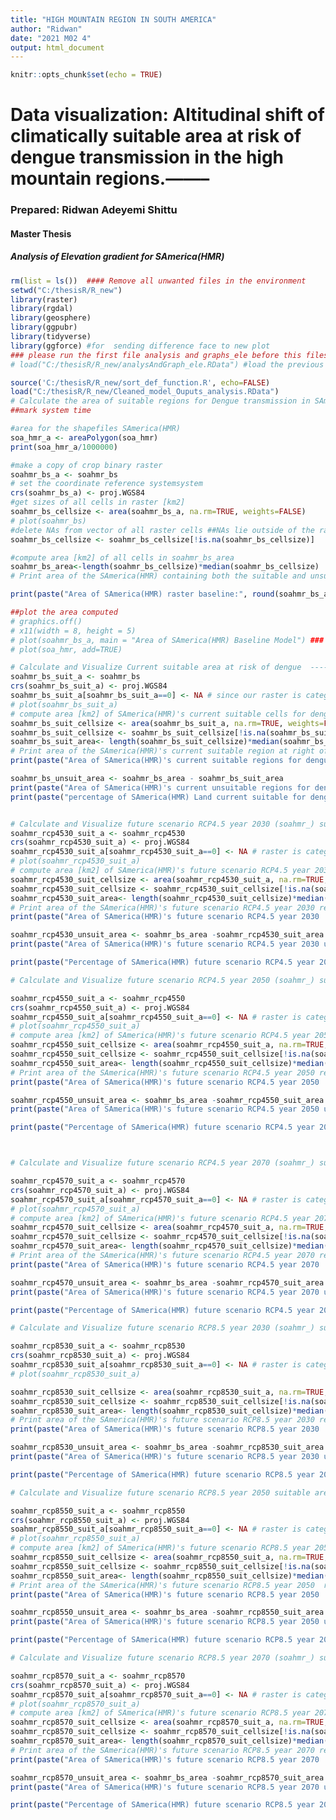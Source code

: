 ```yaml
---
title: "HIGH MOUNTAIN REGION IN SOUTH AMERICA"
author: "Ridwan"
date: "2021 M02 4"
output: html_document
---
```


```r
knitr::opts_chunk$set(echo = TRUE)
```
# Data visualization: Altitudinal shift of climatically suitable area at risk of dengue transmission in the high mountain regions.--------
### Prepared: Ridwan Adeyemi Shittu
#### Master Thesis

##### Analysis of Elevation gradient for SAmerica(HMR) #########################



```r
rm(list = ls())  #### Remove all unwanted files in the environment
setwd("C:/thesisR/R_new")
library(raster)
library(rgdal)
library(geosphere)
library(ggpubr)
library(tidyverse)
library(ggforce) #for  sending difference face to new plot
### please run the first file analysis and graphs_ele before this files#########
# load("C:/thesisR/R_new/analysAndGraph_ele.RData") #load the previous file Analysis and graph ele

source('C:/thesisR/R_new/sort_def_function.R', echo=FALSE)
load("C:/thesisR/R_new/Cleaned_model_Ouputs_analysis.RData")
# Calculate the area of suitable regions for Dengue transmission in SAmerica HMR for current and future scenarios --------
##mark system time

```


```r
#area for the shapefiles SAmerica(HMR)
soa_hmr_a <- areaPolygon(soa_hmr)
print(soa_hmr_a/1000000)

#make a copy of crop binary raster
soahmr_bs_a <- soahmr_bs
# set the coordinate reference systemsystem
crs(soahmr_bs_a) <- proj.WGS84
#get sizes of all cells in raster [km2]
soahmr_bs_cellsize <- area(soahmr_bs_a, na.rm=TRUE, weights=FALSE)
# plot(soahmr_bs)
#delete NAs from vector of all raster cells ##NAs lie outside of the rastered region, can thus be omitted
soahmr_bs_cellsize <- soahmr_bs_cellsize[!is.na(soahmr_bs_cellsize)]

#compute area [km2] of all cells in soahmr_bs_area
soahmr_bs_area<-length(soahmr_bs_cellsize)*median(soahmr_bs_cellsize)
# Print area of the SAmerica(HMR) containing both the suitable and unsuitable regions to confirm the area of SAmerica(HMR) is correct

print(paste("Area of SAmerica(HMR) raster baseline:", round(soahmr_bs_area, digits = 1), "Km2"))

##plot the area computed
# graphics.off()
# x11(width = 8, height = 5)
# plot(soahmr_bs_a, main = "Area of SAmerica(HMR) Baseline Model") ### get a levelplot function
# plot(soa_hmr, add=TRUE)


```

```r
# Calculate and Visualize Current suitable area at risk of dengue  --------
soahmr_bs_suit_a <- soahmr_bs
crs(soahmr_bs_suit_a) <- proj.WGS84
soahmr_bs_suit_a[soahmr_bs_suit_a==0] <- NA # since our raster is categorical i.e 0 for unsuitable and 1 for suitable. Set the value of unsuitable to zero to get only the suitable areas out
# plot(soahmr_bs_suit_a)
# compute area [km2] of SAmerica(HMR)'s current suitable cells for dengue transmission
soahmr_bs_suit_cellsize <- area(soahmr_bs_suit_a, na.rm=TRUE, weights=FALSE)
soahmr_bs_suit_cellsize <- soahmr_bs_suit_cellsize[!is.na(soahmr_bs_suit_cellsize)]
soahmr_bs_suit_area<- length(soahmr_bs_suit_cellsize)*median(soahmr_bs_suit_cellsize)
# Print area of the SAmerica(HMR)'s current suitable region at right of dengue
print(paste("Area of SAmerica(HMR)'s current suitable regions for dengue tranmission:", round(soahmr_bs_suit_area, digits = 1), "Km2"))

soahmr_bs_unsuit_area <- soahmr_bs_area - soahmr_bs_suit_area
print(paste("Area of SAmerica(HMR)'s current unsuitable regions for dengue tranmission:", round(soahmr_bs_unsuit_area, digits = 1), "Km2"))
print(paste("percentage of SAmerica(HMR) Land current suitable for dengue transmission:", round((soahmr_bs_suit_area/soahmr_bs_area)*100,digits = 1), "%" ))



```

```r
# Calculate and Visualize future scenario RCP4.5 year 2030 (soahmr_) suitable area at risk of dengue  --------
soahmr_rcp4530_suit_a <- soahmr_rcp4530
crs(soahmr_rcp4530_suit_a) <- proj.WGS84
soahmr_rcp4530_suit_a[soahmr_rcp4530_suit_a==0] <- NA # raster is categorical i.e 0 for unsuitable and 1 for suitable. Set the value of unsuitable to zero to get only the suitable areas out
# plot(soahmr_rcp4530_suit_a)
# compute area [km2] of SAmerica(HMR)'s future scenario RCP4.5 year 2030 cells for dengue transmission
soahmr_rcp4530_suit_cellsize <- area(soahmr_rcp4530_suit_a, na.rm=TRUE, weights=FALSE)
soahmr_rcp4530_suit_cellsize <- soahmr_rcp4530_suit_cellsize[!is.na(soahmr_rcp4530_suit_cellsize)]
soahmr_rcp4530_suit_area<- length(soahmr_rcp4530_suit_cellsize)*median(soahmr_rcp4530_suit_cellsize)
# Print area of the SAmerica(HMR)'s future scenario RCP4.5 year 2030 region at right of dengue
print(paste("Area of SAmerica(HMR)'s future scenario RCP4.5 year 2030  suitable  for dengue tranmission:", round(soahmr_rcp4530_suit_area, digits = 1), "Km2"))

soahmr_rcp4530_unsuit_area <- soahmr_bs_area -soahmr_rcp4530_suit_area
print(paste("Area of SAmerica(HMR)'s future scenario RCP4.5 year 2030 unsuitable  for dengue tranmission:", round(soahmr_rcp4530_unsuit_area, digits = 1), "Km2"))

print(paste("Percentage of SAmerica(HMR) future scenario RCP4.5 year 2030 suitable for dengue transmission:", round((soahmr_rcp4530_suit_area/soahmr_bs_area)*100,digits = 1), "%" ))

# Calculate and Visualize future scenario RCP4.5 year 2050 (soahmr_) suitable area at risk of dengue  --------

soahmr_rcp4550_suit_a <- soahmr_rcp4550
crs(soahmr_rcp4550_suit_a) <- proj.WGS84
soahmr_rcp4550_suit_a[soahmr_rcp4550_suit_a==0] <- NA # raster is categorical i.e 0 for unsuitable and 1 for suitable. Set the value of unsuitable to zero to get only the suitable areas out
# plot(soahmr_rcp4550_suit_a)
# compute area [km2] of SAmerica(HMR)'s future scenario RCP4.5 year 2050 cells for dengue transmission
soahmr_rcp4550_suit_cellsize <- area(soahmr_rcp4550_suit_a, na.rm=TRUE, weights=FALSE)
soahmr_rcp4550_suit_cellsize <- soahmr_rcp4550_suit_cellsize[!is.na(soahmr_rcp4550_suit_cellsize)]
soahmr_rcp4550_suit_area<- length(soahmr_rcp4550_suit_cellsize)*median(soahmr_rcp4550_suit_cellsize)
# Print area of the SAmerica(HMR)'s future scenario RCP4.5 year 2050 region at right of dengue
print(paste("Area of SAmerica(HMR)'s future scenario RCP4.5 year 2050  suitable  for dengue tranmission:", round(soahmr_rcp4550_suit_area, digits = 1), "Km2"))

soahmr_rcp4550_unsuit_area <- soahmr_bs_area -soahmr_rcp4550_suit_area
print(paste("Area of SAmerica(HMR)'s future scenario RCP4.5 year 2050 unsuitable  for dengue tranmission:", round(soahmr_rcp4550_unsuit_area, digits = 1), "Km2"))

print(paste("Percentage of SAmerica(HMR) future scenario RCP4.5 year 2050 suitable for dengue transmission:", round((soahmr_rcp4550_suit_area/soahmr_bs_area)*100,digits = 1), "%" ))



# Calculate and Visualize future scenario RCP4.5 year 2070 (soahmr_) suitable area at risk of dengue  --------

soahmr_rcp4570_suit_a <- soahmr_rcp4570
crs(soahmr_rcp4570_suit_a) <- proj.WGS84
soahmr_rcp4570_suit_a[soahmr_rcp4570_suit_a==0] <- NA # raster is categorical i.e 0 for unsuitable and 1 for suitable. Set the value of unsuitable to zero to get only the suitable areas out
# plot(soahmr_rcp4570_suit_a)
# compute area [km2] of SAmerica(HMR)'s future scenario RCP4.5 year 2070 cells for dengue transmission
soahmr_rcp4570_suit_cellsize <- area(soahmr_rcp4570_suit_a, na.rm=TRUE, weights=FALSE)
soahmr_rcp4570_suit_cellsize <- soahmr_rcp4570_suit_cellsize[!is.na(soahmr_rcp4570_suit_cellsize)]
soahmr_rcp4570_suit_area<- length(soahmr_rcp4570_suit_cellsize)*median(soahmr_rcp4570_suit_cellsize)
# Print area of the SAmerica(HMR)'s future scenario RCP4.5 year 2070 region at right of dengue
print(paste("Area of SAmerica(HMR)'s future scenario RCP4.5 year 2070  suitable  for dengue tranmission:", round(soahmr_rcp4570_suit_area, digits = 1), "Km2"))

soahmr_rcp4570_unsuit_area <- soahmr_bs_area -soahmr_rcp4570_suit_area
print(paste("Area of SAmerica(HMR)'s future scenario RCP4.5 year 2070 unsuitable  for dengue tranmission:", round(soahmr_rcp4570_unsuit_area, digits = 1), "Km2"))

print(paste("Percentage of SAmerica(HMR) future scenario RCP4.5 year 2070 suitable for dengue transmission:", round((soahmr_rcp4570_suit_area/soahmr_bs_area)*100,digits = 1), "%" ))
```

```r
# Calculate and Visualize future scenario RCP8.5 year 2030 (soahmr_) suitable area at risk of dengue  --------

soahmr_rcp8530_suit_a <- soahmr_rcp8530
crs(soahmr_rcp8530_suit_a) <- proj.WGS84
soahmr_rcp8530_suit_a[soahmr_rcp8530_suit_a==0] <- NA # raster is categorical i.e 0 for unsuitable and 1 for suitable. Set the value of unsuitable to zero to get only the suitable areas out
# plot(soahmr_rcp8530_suit_a)

soahmr_rcp8530_suit_cellsize <- area(soahmr_rcp8530_suit_a, na.rm=TRUE, weights=FALSE)
soahmr_rcp8530_suit_cellsize <- soahmr_rcp8530_suit_cellsize[!is.na(soahmr_rcp8530_suit_cellsize)]
soahmr_rcp8530_suit_area<- length(soahmr_rcp8530_suit_cellsize)*median(soahmr_rcp8530_suit_cellsize)
# Print area of the SAmerica(HMR)'s future scenario RCP8.5 year 2030 region at right of dengue
print(paste("Area of SAmerica(HMR)'s future scenario RCP8.5 year 2030  suitable  for dengue tranmission:", round(soahmr_rcp8530_suit_area, digits = 1), "Km2"))

soahmr_rcp8530_unsuit_area <- soahmr_bs_area -soahmr_rcp8530_suit_area
print(paste("Area of SAmerica(HMR)'s future scenario RCP8.5 year 2030 unsuitable  for dengue tranmission:", round(soahmr_rcp8530_unsuit_area, digits = 1), "Km2"))

print(paste("Percentage of SAmerica(HMR) future scenario RCP8.5 year 2030 suitable for dengue transmission:", round((soahmr_rcp8530_suit_area/soahmr_bs_area)*100,digits = 1), "%" ))

# Calculate and Visualize future scenario RCP8.5 year 2050 suitable area at risk of dengue  --------

soahmr_rcp8550_suit_a <- soahmr_rcp8550
crs(soahmr_rcp8550_suit_a) <- proj.WGS84
soahmr_rcp8550_suit_a[soahmr_rcp8550_suit_a==0] <- NA # raster is categorical i.e 0 for unsuitable and 1 for suitable. Set the value of unsuitable to zero to get only the suitable areas out
# plot(soahmr_rcp8550_suit_a)
# compute area [km2] of SAmerica(HMR)'s future scenario RCP8.5 year 2050  cells for dengue transmission
soahmr_rcp8550_suit_cellsize <- area(soahmr_rcp8550_suit_a, na.rm=TRUE, weights=FALSE)
soahmr_rcp8550_suit_cellsize <- soahmr_rcp8550_suit_cellsize[!is.na(soahmr_rcp8550_suit_cellsize)]
soahmr_rcp8550_suit_area<- length(soahmr_rcp8550_suit_cellsize)*median(soahmr_rcp8550_suit_cellsize)
# Print area of the SAmerica(HMR)'s future scenario RCP8.5 year 2050  region at right of dengue
print(paste("Area of SAmerica(HMR)'s future scenario RCP8.5 year 2050  suitable  for dengue tranmission:", round(soahmr_rcp8550_suit_area, digits = 1), "Km2"))

soahmr_rcp8550_unsuit_area <- soahmr_bs_area -soahmr_rcp8550_suit_area
print(paste("Area of SAmerica(HMR)'s future scenario RCP8.5 year 2050 unsuitable  for dengue tranmission:", round(soahmr_rcp8550_unsuit_area, digits = 1), "Km2"))

print(paste("Percentage of SAmerica(HMR) future scenario RCP8.5 year 2050 suitable for dengue transmission:", round((soahmr_rcp8550_suit_area/soahmr_bs_area)*100,digits = 1), "%" ))

# Calculate and Visualize future scenario RCP8.5 year 2070 (soahmr_) suitable area at risk of dengue  --------

soahmr_rcp8570_suit_a <- soahmr_rcp8570
crs(soahmr_rcp8570_suit_a) <- proj.WGS84
soahmr_rcp8570_suit_a[soahmr_rcp8570_suit_a==0] <- NA # raster is categorical i.e 0 for unsuitable and 1 for suitable. Set the value of unsuitable to zero to get only the suitable areas out
# plot(soahmr_rcp8570_suit_a)
# compute area [km2] of SAmerica(HMR)'s future scenario RCP8.5 year 2070 cells for dengue transmission
soahmr_rcp8570_suit_cellsize <- area(soahmr_rcp8570_suit_a, na.rm=TRUE, weights=FALSE)
soahmr_rcp8570_suit_cellsize <- soahmr_rcp8570_suit_cellsize[!is.na(soahmr_rcp8570_suit_cellsize)]
soahmr_rcp8570_suit_area<- length(soahmr_rcp8570_suit_cellsize)*median(soahmr_rcp8570_suit_cellsize)
# Print area of the SAmerica(HMR)'s future scenario RCP8.5 year 2070 region at right of dengue
print(paste("Area of SAmerica(HMR)'s future scenario RCP8.5 year 2070  suitable  for dengue tranmission:", round(soahmr_rcp8570_suit_area, digits = 1), "Km2"))

soahmr_rcp8570_unsuit_area <- soahmr_bs_area -soahmr_rcp8570_suit_area
print(paste("Area of SAmerica(HMR)'s future scenario RCP8.5 year 2070 unsuitable  for dengue tranmission:", round(soahmr_rcp8570_unsuit_area, digits = 1), "Km2"))

print(paste("Percentage of SAmerica(HMR) future scenario RCP8.5 year 2070 suitable for dengue transmission:", round((soahmr_rcp8570_suit_area/soahmr_bs_area)*100,digits = 1), "%" ))
```

